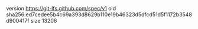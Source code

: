 version https://git-lfs.github.com/spec/v1
oid sha256:ed7cedee5b4c69a393d8629b110e19b46323d5dfcd51d5f1172b3548d900417f
size 13206
